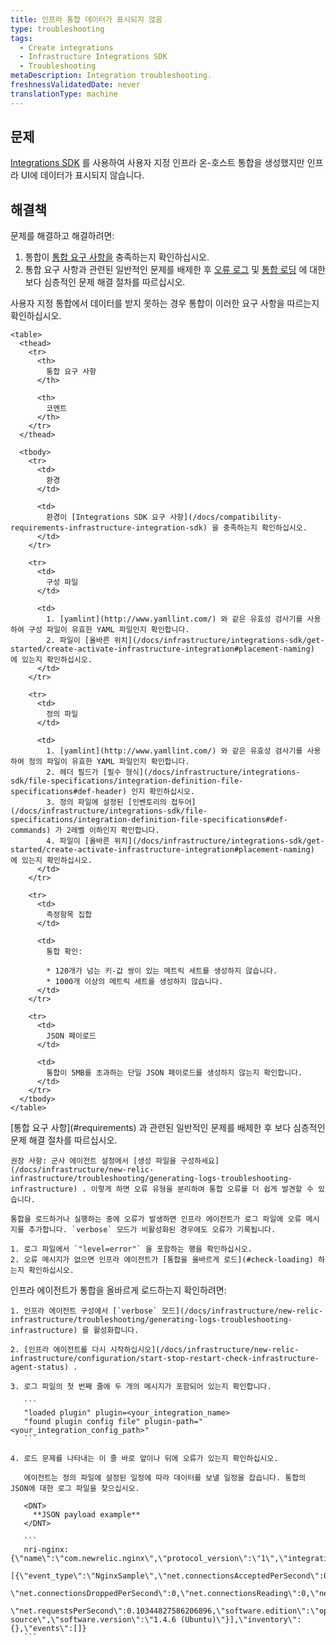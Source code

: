 ```yaml
---
title: 인프라 통합 데이터가 표시되지 않음
type: troubleshooting
tags:
  - Create integrations
  - Infrastructure Integrations SDK
  - Troubleshooting
metaDescription: Integration troubleshooting.
freshnessValidatedDate: never
translationType: machine
---
```


## 문제

[Integrations SDK](/docs/integrations/integrations-sdk/getting-started/introduction-infrastructure-integrations-sdk) 를 사용하여 사용자 지정 인프라 온-호스트 통합을 생성했지만 인프라 UI에 데이터가 표시되지 않습니다.

## 해결책

문제를 해결하고 해결하려면:

1. 통합이 [통합 요구 사항을](#requirements) 충족하는지 확인하십시오.
2. 통합 요구 사항과 관련된 일반적인 문제를 배제한 후 [오류 로그](#check-errors) 및 [통합 로딩](#check-loading) 에 대한 보다 심층적인 문제 해결 절차를 따르십시오.

<CollapserGroup>
  <Collapser id="requirements" title="통합 요구 사항 문제 해결">
    사용자 지정 통합에서 데이터를 받지 못하는 경우 통합이 이러한 요구 사항을 따르는지 확인하십시오.

    <table>
      <thead>
        <tr>
          <th>
            통합 요구 사항
          </th>

          <th>
            코멘트
          </th>
        </tr>
      </thead>

      <tbody>
        <tr>
          <td>
            환경
          </td>

          <td>
            환경이 [Integrations SDK 요구 사항](/docs/compatibility-requirements-infrastructure-integration-sdk) 을 충족하는지 확인하십시오.
          </td>
        </tr>

        <tr>
          <td>
            구성 파일
          </td>

          <td>
            1. [yamlint](http://www.yamllint.com/) 와 같은 유효성 검사기를 사용하여 구성 파일이 유효한 YAML 파일인지 확인합니다.
            2. 파일이 [올바른 위치](/docs/infrastructure/integrations-sdk/get-started/create-activate-infrastructure-integration#placement-naming) 에 있는지 확인하십시오.
          </td>
        </tr>

        <tr>
          <td>
            정의 파일
          </td>

          <td>
            1. [yamlint](http://www.yamllint.com/) 와 같은 유효성 검사기를 사용하여 정의 파일이 유효한 YAML 파일인지 확인합니다.
            2. 헤더 필드가 [필수 형식](/docs/infrastructure/integrations-sdk/file-specifications/integration-definition-file-specifications#def-header) 인지 확인하십시오.
            3. 정의 파일에 설정된 [인벤토리의 접두어](/docs/infrastructure/integrations-sdk/file-specifications/integration-definition-file-specifications#def-commands) 가 2레벨 이하인지 확인합니다.
            4. 파일이 [올바른 위치](/docs/infrastructure/integrations-sdk/get-started/create-activate-infrastructure-integration#placement-naming) 에 있는지 확인하십시오.
          </td>
        </tr>

        <tr>
          <td>
            측정항목 집합
          </td>

          <td>
            통합 확인:

            * 120개가 넘는 키-값 쌍이 있는 메트릭 세트를 생성하지 않습니다.
            * 1000개 이상의 메트릭 세트를 생성하지 않습니다.
          </td>
        </tr>

        <tr>
          <td>
            JSON 페이로드
          </td>

          <td>
            통합이 5MB를 초과하는 단일 JSON 페이로드를 생성하지 않는지 확인합니다.
          </td>
        </tr>
      </tbody>
    </table>
  </Collapser>

  <Collapser id="check-errors" title="통합 로그 파일에서 오류 메시지 확인">
    [통합 요구 사항](#requirements) 과 관련된 일반적인 문제를 배제한 후 보다 심층적인 문제 해결 절차를 따르십시오.

    권장 사항: 군사 에이전트 설정에서 [생성 파일을 구성하세요](/docs/infrastructure/new-relic-infrastructure/troubleshooting/generating-logs-troubleshooting-infrastructure) . 이렇게 하면 오류 유형을 분리하여 통합 오류를 더 쉽게 발견할 수 있습니다.

    통합을 로드하거나 실행하는 중에 오류가 발생하면 인프라 에이전트가 로그 파일에 오류 메시지를 추가합니다. `verbose` 모드가 비활성화된 경우에도 오류가 기록됩니다.

    1. 로그 파일에서 `"level=error"` 을 포함하는 행을 확인하십시오.
    2. 오류 메시지가 없으면 인프라 에이전트가 [통합을 올바르게 로드](#check-loading) 하는지 확인하십시오.
  </Collapser>

  <Collapser id="check-loading" title="통합이 올바르게 로드되는지 확인합니다.">
    인프라 에이전트가 통합을 올바르게 로드하는지 확인하려면:

    1. 인프라 에이전트 구성에서 [`verbose` 모드](/docs/infrastructure/new-relic-infrastructure/troubleshooting/generating-logs-troubleshooting-infrastructure) 를 활성화합니다.

    2. [인프라 에이전트를 다시 시작하십시오](/docs/infrastructure/new-relic-infrastructure/configuration/start-stop-restart-check-infrastructure-agent-status) .

    3. 로그 파일의 첫 번째 줄에 두 개의 메시지가 포함되어 있는지 확인합니다.

       ```
       "loaded plugin" plugin=<your_integration_name>
       "found plugin config file" plugin-path="<your_integration_config_path>"
       ```

    4. 로드 문제를 나타내는 이 줄 바로 앞이나 뒤에 오류가 있는지 확인하십시오.

       에이전트는 정의 파일에 설정된 일정에 따라 데이터를 보낼 일정을 잡습니다. 통합의 JSON에 대한 로그 파일을 찾으십시오.

       <DNT>
         **JSON payload example**
       </DNT>

       ```
       nri-nginx: {\"name\":\"com.newrelic.nginx\",\"protocol_version\":\"1\",\"integration_version\":\"0.5.0\",\"metrics\":
       [{\"event_type\":\"NginxSample\",\"net.connectionsAcceptedPerSecond\":0.10344827586206896,\"net.connectionsActive\":1,
       \"net.connectionsDroppedPerSecond\":0,\"net.connectionsReading\":0,\"net.connectionsWaiting\":0,\"net.connectionsWriting\":1,
       \"net.requestsPerSecond\":0.10344827586206896,\"software.edition\":\"open source\",\"software.version\":\"1.4.6 (Ubuntu)\"}],\"inventory\":{},\"events\":[]}
       ```
  </Collapser>
</CollapserGroup>
